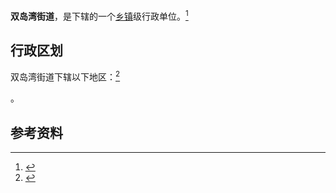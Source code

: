 {{中国乡级行政区|21/02/12/009/000}}

'''双岛湾街道'''，是{{PRC admin/fullname|21/02/12/009/000|3}}下辖的一个[[乡镇|乡镇]]级行政单位。<ref>{{PRC admin/ref sgc|{{PRC admin/parent|21/02/12/009/000}}}}</ref>

== 行政区划 ==

双岛湾街道下辖以下地区：<ref>{{PRC admin/ref sgc|21/02/12/009/000}}</ref>

{{PRC admin/children|21/02/12/009/000}}。

== 参考资料 ==

{{reflist}}

{{行政区划小作品}}
{{PRC admin/navcat|21/02/12/009/000}}